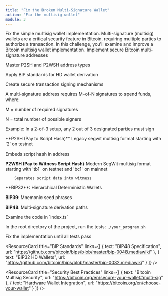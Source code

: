 ```yaml
---
title: "Fix the Broken Multi-Signature Wallet"
action: "Fix the multisig wallet"
module: 3
---
```


<ContentBox title="" description="">
<ChallengeBrief title="Fix the Broken Multi-Signature Wallet">
Fix the simple multisig wallet implementation. Multi-signature (multisig) wallets are a critical security feature in Bitcoin, requiring multiple parties to authorize a transaction. In this challenge, you'll examine and improve a Bitcoin multisig wallet implementation.
</ChallengeBrief>

<LearningObjectives title="Learning Objectives">
  Implement secure Bitcoin multi-signature addresses

  Master P2SH and P2WSH address types

  Apply BIP standards for HD wallet derivation

  Create secure transaction signing mechanisms
</LearningObjectives>

<ConceptCard title="Bitcoin Multi-Signature Fundamentals">
  A multi-signature address requires M-of-N signatures to spend funds, where:

  M = number of required signatures
  
  N = total number of possible signers
  
  Example: In a 2-of-3 setup, any 2 out of 3 designated parties must sign
</ConceptCard>

<ConceptCard title="Address Types">
  **P2SH (Pay to Script Hash)**
  Legacy segwit multisig format starting with '2' on testnet

  Embeds script hash in address

  **P2WSH (Pay to Witness Script Hash)**
        Modern SegWit multisig format starting with 'tb1' on testnet and 'bc1' on mainnet

        Separates script data into witness
</ConceptCard>

<ConceptCard title="Important BIP Standards">
  **BIP32**: Hierarchical Deterministic Wallets

  **BIP39**: Mnemonic seed phrases

  **BIP48**: Multi-signature derivation paths
</ConceptCard>

<SetupSteps>
  Examine the code in `index.ts`

  In the root directory of the project, run the tests: `./your_program.sh`

  Fix the implementation until all tests pass
</SetupSteps>


<ResourceSection>
<ResourceCard 
  title="Bitcoin Script"
  links={[
    { text: "Script Wiki", url: "https://en.bitcoin.it/wiki/Script" },
    { text: "Bitcoin Opcode Reference", url: "https://en.bitcoin.it/wiki/Script#Opcodes" }
  ]}
/>

<ResourceCard 
  title="BIP Standards"
  links={[
    { text: "BIP48 Specification", url: "https://github.com/bitcoin/bips/blob/master/bip-0048.mediawiki" },
    { text: "BIP32 HD Wallets", url: "https://github.com/bitcoin/bips/blob/master/bip-0032.mediawiki" }
  ]}
/>

<ResourceCard 
  title="Security Best Practices"
  links={[
    { text: "Bitcoin Multisig Security", url: "https://bitcoin.org/en/secure-your-wallet#multi-sig" },
    { text: "Hardware Wallet Integration", url: "https://bitcoin.org/en/choose-your-wallet" }
  ]}
/>
</ResourceSection>
</ContentBox>
